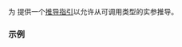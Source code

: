 {{title|{{tt|std::stop_callback}} 的推导指引}}
{{cpp/thread/stop_callback/navbar}}
{{dcl begin}}
{{dcl header|stop_token}}
{{dcl|since=c++20|
template&lt; class Callback &gt;
stop_callback( std::stop_token, Callback ) -&gt; stop_callback&lt;Callback&gt;;
}}
{{dcl end}}

为 {{lc|std::stop_callback}} 提供一个[[cpp/language/class template argument deduction|推导指引]]以允许从可调用类型的实参推导。

===示例===
{{example}}

{{langlinks|en|es|ja|ru}}